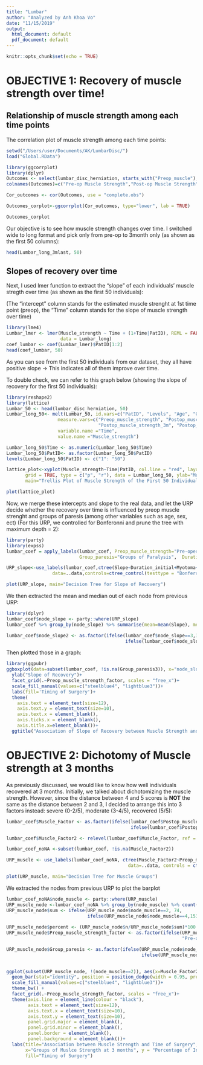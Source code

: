 ```yaml
---
title: "Lumbar"
author: "Analyzed by Anh Khoa Vo"
date: "11/15/2019"
output:
  html_document: default
  pdf_document: default
---
```


```r
knitr::opts_chunk$set(echo = TRUE)
```
# OBJECTIVE 1: Recovery of muscle strength over time!


## Relationship of muscle strength among each time points

The correlation plot of muscle strength among each time points:



```r
setwd("/Users/user/Documents/AK/LumbarDisc/")
load("Global.RData")
```


```r
library(ggcorrplot)
library(dplyr)
Outcomes <- select(lumbar_disc_herniation, starts_with("Preop_muscle"), starts_with("Postop_muscle"))
colnames(Outcomes)=c("Pre-op Muscle Strength","Post-op Muscle Strength","Post-op Muscle Strength 6w","Post-op Muscle Strength 3m","Post-op Muscle Strength last")

Cor_outcomes <- cor(Outcomes, use = "complete.obs")

Outcomes_corplot<-ggcorrplot(Cor_outcomes, type="lower", lab = TRUE)

Outcomes_corplot
```


Our objective is to see how muscle strength changes over time. I switched wide to long format and pick only from pre-op to 3month only (as shown as the first 50 columns): 

```r

head(Lumbar_long_3mlast, 50)
```

## Slopes of recovery over time
Next, I used lmer function to extract the "slope" of each individuals' muscle stregth over time (as shown as the first 50 individuals):

(The "intercept" column stands for the estimated muscle strenght at 1st time point (preop), the "Time" column stands for the slope of muscle strength over time)

```r
library(lme4)
Lumbar_lmer <- lmer(Muscle_strength ~ Time + (1+Time|PatID), REML = FALSE, 
                    data = Lumbar_long)
coef_lumbar <- coef(Lumbar_lmer)$PatID[1:2]
head(coef_lumbar, 50)
```

As you can see from the first 50 individuals from our dataset, they all have positive slope -> This indicates all of them improve over time. 

To double check, we can refer to this graph below (showing the slope of recovery for the first 50 individuals):

```r
library(reshape2)
library(lattice)
Lumbar_50 <- head(lumbar_disc_herniation, 50)
Lumbar_long_50<- melt(Lumbar_50, id.vars=c("PatID", "Levels", "Age", "Gender", "Group_paresis"),
                   measure.vars=c("Preop_muscle_strength", "Postop_muscle_strength", "Postop_muscle_strength_6w",
                                  "Postop_muscle_strength_3m", "Postop_muscle_strength_last"),
                   variable.name ="Time", 
                   value.name ="Muscle_strength")

Lumbar_long_50$Time <- as.numeric(Lumbar_long_50$Time)
Lumbar_long_50$PatID<- as.factor(Lumbar_long_50$PatID)
levels(Lumbar_long_50$PatID) <- c("1": "50")

lattice_plot<-xyplot(Muscle_strength~Time|PatID, col.line = "red", layout = c(10,5),
       grid = TRUE, type = c("p", "r"), data = Lumbar_long_50, ylab="Muscle Strength", 
       main="Trellis Plot of Muscle Strength of the First 50 Individuals Over Time")

plot(lattice_plot)
```

Now, we merge these intercepts and slope to the real data, and let the URP decide whether the recovery over time is influenced by preop muscle strenght and groups of paresis (among other variables such as age, sex, ect) (For this URP, we controlled for Bonferonni and prune the tree with maximum depth = 2):

```r
library(party)
library(expss)
lumbar_coef = apply_labels(lumbar_coef, Preop_muscle_strength="Pre-operation muscle strength", 
                           Group_paresis="Groups of Paralysis",  Duration_paresis="Duration of Paralysis")

URP_slope<-use_labels(lumbar_coef,ctree(Slope~Duration_initial+Myotoma+Duration_paresis+Age+Levels+Preop_muscle_strength, 
                 data=..data,controls=ctree_control(testtype = "Bonferroni", maxdepth = 2)))

plot(URP_slope, main="Decision Tree for Slope of Recovery")
```

We then extracted the mean and median out of each node from previous URP: 

```r
library(dplyr)
lumbar_coef$node_slope <- party::where(URP_slope)
lumbar_coef %>% group_by(node_slope) %>% summarise(mean=mean(Slope), median=median(Slope))

lumbar_coef$node_slope2 <- as.factor(ifelse(lumbar_coef$node_slope==3,3,
                                            ifelse(lumbar_coef$node_slope==4,4,7)))

```

Then plotted those in a graph: 
```r
library(ggpubr)
ggboxplot(data=subset(lumbar_coef, !is.na(Group_paresis3)), x="node_slope", y="Slope", fill="Group_paresis3")+
  ylab("Slope of Recovery")+
  facet_grid(.~Preop_muscle_strength_factor, scales = "free_x")+
  scale_fill_manual(values=c("steelblue4", "lightblue3"))+
  labs(fill='Timing of Surgery')+
  theme(
    axis.text = element_text(size=12),
    axis.text.y = element_text(size=10),
    axis.text.x = element_blank(),
    axis.ticks.x = element_blank(),
    axis.title.x=element_blank())+
  ggtitle("Association of Slope of Recovery between Muscle Strength and Time of Surgery")

```
# OBJECTIVE 2: Dichotomy of Muscle strength at 3 months

As previously discussed, we would like to know how well individuals recovered at 3 months. Initially, we talked about dichotomizing the muscle strength. However, since the distance between 4 and 5 scores is **NOT** the same as the distance between 2 and 3, I decided to arrange this into 3 factors instead: severe (0-2/5), moderate (3-4/5), recovered (5/5): 

```r
lumbar_coef$Muscle_Factor <- as.factor(ifelse(lumbar_coef$Postop_muscle_strength_3m<3, "severe", 
                                              ifelse(lumbar_coef$Postop_muscle_strength_3m == 5, "recovered", "moderate")))

lumbar_coef$Muscle_Factor2 <- relevel(lumbar_coef$Muscle_Factor, ref = "severe")

lumbar_coef_noNA <-subset(lumbar_coef, !is.na(Muscle_Factor2))

URP_muscle <- use_labels(lumbar_coef_noNA, ctree(Muscle_Factor2~Preop_muscle_strength+Duration_initial+Myotoma+Duration_paresis+Age+Levels, 
                                             data=..data, controls = ctree_control(testtype = "Bonferroni", maxdepth = 2)))

plot(URP_muscle, main="Decision Tree for Muscle Groups")
```

We extracted the nodes from previous URP to plot the barplot 

```r
lumbar_coef_noNA$node_muscle <- party::where(URP_muscle)
URP_muscle_node <-lumbar_coef_noNA %>% group_by(node_muscle) %>% count(Muscle_Factor2)
URP_muscle_node$sum <- ifelse(URP_muscle_node$node_muscle==2, 74, 
                              ifelse(URP_muscle_node$node_muscle==4,153,103)) 
                                     
URP_muscle_node$percent <- (URP_muscle_node$n/URP_muscle_node$sum)*100
URP_muscle_node$Preop_muscle_strength_factor <- as.factor(ifelse(URP_muscle_node$node_muscle=="4"|URP_muscle_node$node_muscle=="5","Pre-operation muscle strength>2",
                                                                 "Pre-operation muscle strength=<2"))

URP_muscle_node$Group_paresis <- as.factor(ifelse(URP_muscle_node$node_muscle==2, "Not Significant",
                                                  ifelse(URP_muscle_node$node_muscle==4, "=<3d", ">3d")))
  

ggplot(subset(URP_muscle_node, !(node_muscle==2)), aes(x=Muscle_Factor2, y=percent, fill=Group_paresis))+
  geom_bar(stat="identity", position = position_dodge(width = 0.95, preserve = "total"), width = 0.94)+
  scale_fill_manual(values=c("steelblue4", "lightblue3"))+
  theme_bw() +
  facet_grid(.~Preop_muscle_strength_factor, scales = "free_x")+
  theme(axis.line = element_line(colour = "black"),
        axis.text = element_text(size=12),
        axis.text.x = element_text(size=10),
        axis.text.y = element_text(size=10),
        panel.grid.major = element_blank(),
        panel.grid.minor = element_blank(),
        panel.border = element_blank(),
        panel.background = element_blank())+
  labs(title="Association between Muscle Strength and Time of Surgery", 
       x="Groups of Muslce Strength at 3 months", y = "Percentage of Individuals", 
       fill="Timing of Surgery")
```


